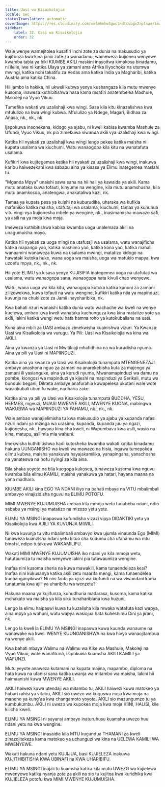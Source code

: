 ```yaml
---
title: Uasi wa Kisaikolojia
locale: swc
statusTranslation: automatic
coverImage: https://res.cloudinary.com/xmfm6mhw3gwctndtcubgx2rptnae/image/upload/v1740337243/small_cover_educacion_fundamental_a051170f1c.webp
sidebar:
    label: 32. Uasi wa Kisaikolojia
    order: 32
---
```

Wale wenye wamejitolea kusafiri inchi zote za dunia na makusudio ya kujifunza kwa kina jamii zote za wanadamu, wameweza kujionea wenyewe kwamba tabia ya hiki KIUMBE AKILI maskini inayoitwa kimakosa binadamu, ni ileile, iwe ni katika Ulaya ya zamani ama Afrika iliyochoka na utumwa mwingi, katika nchi takatifu za Vedas ama katika India ya Magharibi, katika Austria ama katika China.

Hii jambo la hakika, hii ukweli kubwa yenye kushangaza kila mutu mwenye kusoma, inaweza kuthibitishwa hasa kama msafiri anatembelea Mashule, Makoleji na Vyuo Vikuu.

Tumefika wakati wa uzalishaji kwa wingi. Sasa kila kitu kinazalishwa kwa mfululizo na kwa wingi kubwa. Mfululizo ya Ndege, Magari, Bidhaa za Anasa, nk., nk., nk.

Ijapokuwa inaonekana, kidogo ya ajabu, ni kweli kabisa kwamba Mashule za Ufundi, Vyuo Vikuu, nk pia zimekuwa viwanda akili vya uzalishaji kwa wingi.

Katika hii nyakati za uzalishaji kwa wingi lengo pekee katika maisha ni kupata usalama wa kiuchumi. Watu wanaogopa kila kitu na wanatafuta usalama.

Kufikiri kwa kujitegemea katika hii nyakati za uzalishaji kwa wingi, inakuwa karibu haiwezekani kwa sababu aina ya kisasa ya Elimu inategemea maslahi tu.

"Mganda Mpya" unaishi sawa sana na hii hali ya kawaida ya akili. Kama mutu anataka kuwa tofauti, kinyume na wengine, kila mutu anamshusha, kila mutu anamkosoa, anatengwa, anakataliwa kazi, nk.

Tamaa ya kupata pesa ya kuishi na kuburudika, uharaka wa kufikia mafanikio katika maisha, utafutaji wa usalama, kiuchumi, tamaa ya kununua vitu vingi vya kujionesha mbele ya wengine, nk., inasimamisha mawazo safi, ya asili na ya moja kwa moja.

Imeweza kuthibitishwa kabisa kwamba uoga unalemaza akili na unagumuisha moyo.

Katika hii nyakati za uoga mingi na utafutaji wa usalama, watu wanajificha katika mapango yao, katika mashimo yao, katika kona yao, katika mahali wanaamini wanaweza kuwa na usalama mwingi, matatizo kidogo na hawataki kutoka huko, wana uoga wa maisha, uoga wa matukio mapya, kwa uzoefu mpya, nk., nk., nk.

Hii yote ELIMU ya kisasa yenye KUJISIFIA inategemea uoga na utafutaji wa usalama, watu wanaogopa sana, wanaogopa hata kivuli chao wenyewe.

Watu, wana uoga wa kila kitu, wanaogopa kutoka katika kanuni za zamani zilizowekwa, kuwa tofauti na watu wengine, kufikiri katika njia ya mapinduzi, kuvunja na chuki zote za Jamii inayoharibika, nk.

Kwa bahati nzuri wanaishi katika dunia watu wachache wa kweli na wenye kuelewa, ambao kwa kweli wanataka kuchunguza kwa kina matatizo yote ya akili, lakini katika wengi wetu hata hamna roho ya kutokubaliana na uasi.

Kuna aina mbili za UASI ambazo zimekwisha kuainishwa vizuri. Ya Kwanza: Uasi wa Kisaikolojia wa vurugu. Ya Pili: Uasi wa Kisaikolojia wa kina wa AKILI.

Aina ya kwanza ya Uasi ni Mwitikiaji mhafidhina na wa kurudisha nyuma. Aina ya pili ya Uasi ni MAPIINDUZI.

Katika aina ya kwanza ya Uasi wa Kisaikolojia tunampata MTENGENEZAJI ambaye anashona nguo za zamani na anarekebisha kuta za majengo ya zamani ili yasianguke, aina ya kurudi nyuma, Mwanamapinduzi wa damu na pombe, kiongozi wa mapinduzi ya kijeshi na mapinduzi ya Serikali, mutu wa bunduki begani, Dikteta ambaye anafurahia kuwapeleka ukutani wale wote wasiokubali ubunifu wake, nadharia zake.

Katika aina ya pili ya Uasi wa Kisaikolojia tunampata BUDDHA, YESU, HERMES, mgeuzi, MUASI MWENYE AKILI, MWENYE KUONA, mabingwa WAKUBWA wa MAPIINDUZI YA FAHAMU, nk., nk., nk.

Wale ambao wanajielimisha tu kwa makusudio ya ajabu ya kupanda nafasi nzuri ndani ya mzinga wa urasimu, kupanda, kupanda juu ya ngazi, kujionesha, nk., hawana kina cha kweli, ni Wapumbavu kwa asili, wasio na kina, matupu, asilimia mia wahuni.

Imekwisha kuthibitishwa hadi kutosheka kwamba wakati katika binadamu hakuna UUNGANISHO wa kweli wa mawazo na hisia, ingawa tumepokea elimu kubwa, maisha yanakuwa hayajakamilika, yanapingana, yanachosha na yanateswa na hofu nyingi za kila aina.

Bila shaka yoyote na bila kuogopa kukosea, tunaweza kusema kwa nguvu kwamba bila elimu KAMILI, maisha yanakuwa ya hatari, hayana maana na yana madhara.

KIUMBE AKILI kina EGO YA NDANI iliyo na bahati mbaya na VITU mbalimbali ambavyo vinajizidisha nguvu na ELIMU POTOFU.

MIMI MWENYE KUJUMUISHA ambao kila mmoja wetu tunabeba ndani, ndio sababu ya msingi ya matatizo na mizozo yetu yote.

ELIMU YA MSINGI inapaswa kufundisha vizazi vipya DIDAKTIKI yetu ya Kisaikolojia kwa AJILI YA KUVUNJA MIWILI.

Ni kwa kuvunja tu vitu mbalimbali ambavyo kwa ujumla vinaunda Ego (MIMI) tunaweza kuanzisha ndani yetu kituo cha kudumu cha ufahamu wa mtu binafsi, ndipo tutakuwa WAKAMILIFU.

Wakati MIMI MWENYE KUJUMUISHA iko ndani ya kila mmoja wetu, hatutaumiza tu maisha wenyewe lakini pia tutawaumiza wengine.

Inafaa nini kusoma sheria na kuwa mawakili, kama tunaendeleza kesi? Inafaa nini kukusanya katika akili zetu maarifa mengi, kama tunaendelea kuchanganyikiwa? Ni nini faida ya ujuzi wa kiufundi na wa viwandani kama tunatumia kwa ajili ya uharibifu wa wenzetu?

Hakuna maana ya kujifunza, kuhudhuria madarasa, kusoma, kama katika mchakato wa maisha ya kila siku tunaharibiana kwa huzuni.

Lengo la elimu haipaswi kuwa tu kuzalisha kila mwaka watafuta kazi wapya, aina mpya ya wahuni, watu wapya wasiojua hata kuheshimu Dini ya jirani, nk.

Lengo la kweli la ELIMU YA MSINGI inapaswa kuwa kuunda wanaume na wanawake wa kweli WENYE KUUNGANISHWA na kwa hivyo wanaojitambua na wenye akili.

Kwa bahati mbaya Walimu na Walimu wa Kike wa Mashule, Makoleji na Vyuo Vikuu, wote wanafikiria, isipokuwa kuamsha AKILI KAMILI ya WAFUNZI.

Mutu yeyote anaweza kutamani na kupata majina, mapambo, diploma na hata kuwa na ufanisi sana katika uwanja wa mitambo wa maisha, lakini hii haimaanishi kuwa MWENYE AKILI.

AKILI haiwezi kuwa utendaji wa mitambo tu, AKILI haiwezi kuwa matokeo ya habari rahisi ya vitabu, AKILI sio uwezo wa kuguswa moja kwa moja na maneno ya kung'aa kwa changamoto yoyote. AKILI sio mazungumzo tu ya kumbukumbu. AKILI ni uwezo wa kupokea moja kwa moja KIINI, HALISI, kile kilicho kweli.

ELIMU YA MSINGI ni sayansi ambayo inaturuhusu kuamsha uwezo huu ndani yetu na kwa wengine.

ELIMU YA MSINGI inasaidia kila MTU kugundua THAMANI za kweli zinazojitokeza kama matokeo ya uchunguzi wa kina na UELEWA KAMILI WA MWENYEWE.

Wakati hakuna ndani yetu KUJIJUA, basi KUJIELEZA inakuwa KUJITHIBITISHA KWA UBINAFI na KWA UHARIBIFU.

ELIMU YA MSINGI inajali tu kuamsha katika kila mutu UWEZO wa kujielewa mwenyewe katika nyanja zote za akili na sio tu kujitoa kwa kuridhika kwa KUJIELEZA potofu kwa MIMI MWENYE KUJUMUISHA.

